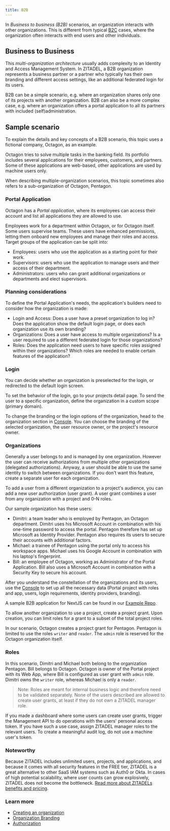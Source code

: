 ```yaml
---
title: B2B
---
```



In _Business to business (B2B)_ scenarios, an organization interacts with other organizations.
This is different from typical [B2C](./b2c) cases, where the organization often interacts with end users and other individuals.

## Business to Business

This *multi-organization architecture* usually adds complexity to an Identity and Access Management System.
In ZITADEL, a B2B organization represents a business partner or a partner who typically has their own branding and different access settings, like an additional federated login for its users.

B2B can be a simple scenario, e.g. where an organization shares only one of its projects with another organization.
B2B can also be a more complex case, e.g. where an organization offers a portal application to all its partners with included (self)administration.

<!-- This guide describes an application  -->
## Sample scenario

To explain the details and key concepts of a B2B scenario, this topic uses a fictional company, Octagon, as an example.

Octagon tries to solve multiple tasks in the banking field.
Its portfolio includes several applications for their employees, customers, and partners.
Some of these applications are web-based, other applications are used by machine users only.

When describing multiple-organization scenarios, this topic sometimes also refers to a sub-organization of Octagon, Pentagon.

### Portal Application

Octagon has a *Portal application*, where its employees can access their account and list all applications they are allowed to use.

Employees work for a department within Octagon, or for Octagon itself. 
Some users supervise teams.
These users have enhanced permissions, letting them onboard new employees and manage their roles and access.
Target groups of the application can be split into:
- Employees: users who use the application as a starting point for their work.
- Supervisors: users who use the application to manage users and their access of their department.
- Administrators: users who can grant additional organizations or departments and elect supervisors.

### Planning considerations

To define the Portal Application's needs, the application's builders need to consider how the organization is made:

- Login and Access: Does a user have a preset organization to log in?
  Does the application show the default login page, or does each organization use its own branding?
- Organizations: Does a user have access to multiple organizations?
  Is a user required to use a different federated login for those organizations?
- Roles: Does the application need users to have specific roles assigned within their organizations?
  Which roles are needed to enable certain features of the application?

### Login

You can decide whether an organization is preselected for the login, or redirected to the default login screen.

To set the behavior of the login, go to your projects detail page.
To send the user to a specific organization, define the organization in a custom scope (primary domain).

To change the branding or the login options of the organization, head to the organization section in [Console](https://console.zitadel.ch/org). 
You can choose the branding of the selected organization, the user resource owner, or the project's resource owner.

### Organizations

Generally a user belongs to and is managed by one organization.
However the user can receive authorizations from multiple other organizations (delegated authorizations).
Anyway, a user should be able to use the same identity to switch between organizations.
If you don't want this feature, create a separate user for each organization.

To add a user from a different organization to a project's audience, you can add a new user authorization (user grant).
A user grant combines a user from any organization with a project and 0-N roles.

Our sample organization has these users:

- Dimitri: a team leader who is employed by Pentagon, an Octagon department.
  Dimitri uses his Microsoft Account in combination with his one-time password to access the portal.
  Pentagon therefore has set up Microsoft as Identity Provider.
  Pentagon also requires its users to secure their accounts with additional factors.
- Michael: a trainee of Pentagon using the portal only to access his workspace apps.
  Michael uses his Google Account in combination with his laptop's fingerprint.
- Bill: an employee of Octagon, working as Administrator of the Portal Application.
  Bill also uses a Microsoft Account in combination with a Security Key to secure his account.

After you understand the constellation of the organizations and its users, use the
[Console](https://console.zitadel.ch/org) to set up all the necessary data (Portal project with roles and app, users, login requirements, identity providers, branding).

A sample B2B application for NextJS can be found in our [Example Repo](https://github.com/caos/zitadel-examples).

To allow another organization to use a project, create a project grant. Upon creation, you can limit roles for a grant to a subset of the total project roles.

In our scenario, Octagon creates a project grant for Pentagon.
Pentagon is limited to use the roles `writer` and `reader`.
The `admin` role is reserved for the Octagon organization itself.

<B2B></B2B>

### Roles

In this scenario, Dimitri and Michael both belong to the organization Pentagon.
Bill belongs to Octagon.
Octagon is owner of the Portal project with its Web App, where Bill is configured as user grant with `admin` role.
Dimitri owns the `writer` role, whereas Michael is only a `reader`.

> Note: Roles are meant for internal business logic and therefore need to be validated separately. None of the users described are allowed to create user grants, at least if they do not own a ZITADEL manager role.

If you made a dashboard where some users can create user grants, trigger the Management API to do operations with the users' personal access token.
If you have such a use case, assign ZITADEL manager roles to the relevant users.
To create a meaningful audit log, do not use a machine user's token.

### Noteworthy

Because ZITADEL includes unlimited users, projects, and applications, and because it comes with all security features in the FREE tier, ZITADEL is a great alternative to other SaaS IAM systems such as Auth0 or Okta.
In cases of high potential scalability, where user counts can grow explosively, ZITADEL does not become the bottleneck.
[Read more about ZITADELs benefits and pricing](https://zitadel.ch/pricing).

### Learn more

- [Creating an organization](../basics/organizations#exercise---create-a-new-organization)
- [Organization Branding](../customization/branding)
- [Authorization](../authorization/oauth-recommended-flows)
